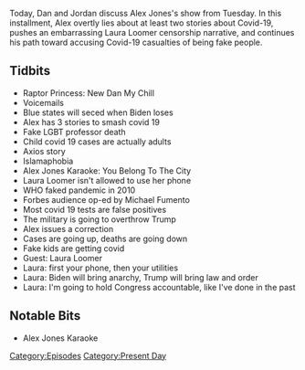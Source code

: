 {{DEFAULTSORT:
    #_EPISODE_0468:August 11, 2020
}}{{Episode
    | title           = August 11, 2020
    | caption         = Listen to this episode on [https://knowledgefight.libsyn.com/468-august-11-2020 Libsyn] [https://open.spotify.com/episode/20SIjvMRj0su1kriO81KjS Spotify], Read the [[Transcript/468: August 11, 2020|Unofficial Transcript]]
    | episodeNumber   = 468
    | length          = 01:15:58
    | airDate         = August 12, 2020
    | coverageDate    = August 11, 2020
    | episodeType     = [[:Category:Present Day|Present Day]]
    | appearance      = [[Laura Loomer]], [[Michael Fumento]]
    | previousEpisode = [[467: August 7-9, 2020]]
    | nextEpisode     = [[469: August 12-13, 2020]]
}}

{{Stub}}

Today, Dan and Jordan discuss Alex Jones's show from Tuesday. In this installment, Alex overtly lies about at least two stories about Covid-19, pushes an embarrassing Laura Loomer censorship narrative, and continues his path toward accusing Covid-19 casualties of being fake people.

==Tidbits==

*Raptor Princess: New Dan My Chill
*Voicemails
*Blue states will seced when Biden loses
*Alex has 3 stories to smash covid 19
*Fake LGBT professor death
*Child covid 19 cases are actually adults
*Axios story
*Islamaphobia
*Alex Jones Karaoke: You Belong To The City
*Laura Loomer isn't allowed to use her phone
*WHO faked pandemic in 2010
*Forbes audience op-ed by Michael Fumento
*Most covid 19 tests are false positives
*The military is going to overthrow Trump
*Alex issues a correction
*Cases are going up, deaths are going down
*Fake kids are getting covid
*Guest: Laura Loomer
*Laura: first your phone, then your utilities
*Laura: Biden will bring anarchy, Trump will bring law and order
*Laura: I'm going to hold Congress accountable, like I've done in the past

==Notable Bits==

*Alex Jones Karaoke

[[Category:Episodes]]
[[Category:Present Day]]
